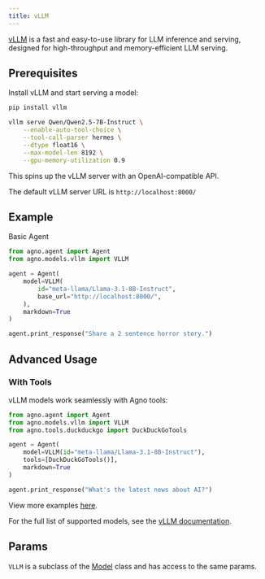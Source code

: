 ```yaml
---
title: vLLM
---
```


[vLLM](https://docs.vllm.ai/en/latest/) is a fast and easy-to-use library for LLM inference and serving, designed for high-throughput and memory-efficient LLM serving.

## Prerequisites

Install vLLM and start serving a model:

```bash install vLLM
pip install vllm
```

```bash start vLLM server
vllm serve Qwen/Qwen2.5-7B-Instruct \
    --enable-auto-tool-choice \
    --tool-call-parser hermes \
    --dtype float16 \
    --max-model-len 8192 \
    --gpu-memory-utilization 0.9
```

This spins up the vLLM server with an OpenAI-compatible API.

<Note>The default vLLM server URL is `http://localhost:8000/`</Note>

## Example

Basic Agent

<CodeGroup>

```python agent.py
from agno.agent import Agent
from agno.models.vllm import VLLM

agent = Agent(
    model=VLLM(
        id="meta-llama/Llama-3.1-8B-Instruct",
        base_url="http://localhost:8000/",
    ),
    markdown=True
)

agent.print_response("Share a 2 sentence horror story.")
```

</CodeGroup>

## Advanced Usage

### With Tools

vLLM models work seamlessly with Agno tools:

```python with_tools.py
from agno.agent import Agent
from agno.models.vllm import VLLM
from agno.tools.duckduckgo import DuckDuckGoTools

agent = Agent(
    model=VLLM(id="meta-llama/Llama-3.1-8B-Instruct"),
    tools=[DuckDuckGoTools()],
    markdown=True
)

agent.print_response("What's the latest news about AI?")
```

<Note> View more examples [here](/examples/models/vllm/basic). </Note>

For the full list of supported models, see the [vLLM documentation](https://docs.vllm.ai/en/latest/models/supported_models.html).

## Params

<Snippet file="model-vllm-params.mdx" />

`VLLM` is a subclass of the [Model](/reference/models/model) class and has access to the same params.

